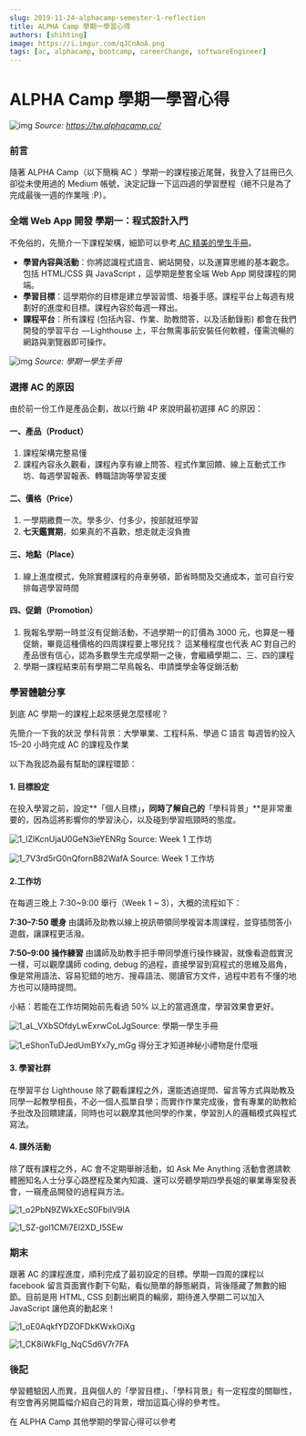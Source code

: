 ```yaml
---
slug: 2019-11-24-alphacamp-semester-1-reflection
title: ALPHA Camp 學期一學習心得
authors: [shihting]
image: https://i.imgur.com/qJCnAoA.png
tags: [ac, alphacamp, bootcamp, careerChange, softwareEngineer]
---
```


# ALPHA Camp 學期一學習心得

![img](https://i.imgur.com/qJCnAoA.png)
_Source: https://tw.alphacamp.co/_

### 前言

隨著 ALPHA Camp（以下簡稱 AC ）學期一的課程接近尾聲，我登入了註冊已久卻從未使用過的 Medium 帳號，決定記錄一下這四週的學習歷程（絕不只是為了完成最後一週的作業哦 :P）。

### 全端 Web App 開發 學期一：程式設計入門

不免俗的，先簡介一下課程架構，細節可以參考[ AC 精美的學生手冊](https://drive.google.com/file/d/1ehfRaO39rxa04TO97XcBnR5ySGdb9V-r/view)。

- **學習內容與活動**：你將認識程式語言、網站開發，以及運算思維的基本觀念。包括 HTML/CSS 與 JavaScript ，這學期是整套全端 Web App 開發課程的開端。
- **學習目標**：這學期你的目標是建立學習習慣、培養手感。課程平台上每週有規劃好的進度和目標。課程內容於每週一釋出。
- **課程平台**：所有課程 (包括內容、作業、助教問答，以及活動錄影) 都會在我們開發的學習平台  — Lighthouse 上，平台無需事前安裝任何軟體，僅需流暢的網路與瀏覽器即可操作。

![img](https://i.imgur.com/MQVjifw.jpg)
_Source: 學期一學生手冊_

### 選擇 AC 的原因

由於前一份工作是產品企劃，故以行銷 4P 來說明最初選擇 AC 的原因：

#### **一、產品（Product）**

1. 課程架構完整易懂
2. 課程內容永久觀看，課程內享有線上問答、程式作業回饋、線上互動式工作坊、每週學習報表、轉職諮詢等學習支援

#### **二、價格（Price）**

1. 一學期繳費一次。學多少、付多少，按部就班學習
2. **七天鑑賞期**，如果真的不喜歡，想走就走沒負擔

#### **三、地點（Place）**

1. 線上進度模式，免除實體課程的舟車勞頓，節省時間及交通成本，並可自行安排每週學習時間

#### **四、促銷（Promotion）**

1. 我報名學期一時並沒有促銷活動，不過學期一的訂價為 3000 元，也算是一種促銷，畢竟這種價格的四周課程要上哪兒找？
   這某種程度也代表 AC 對自己的產品很有信心，認為多數學生完成學期一之後，會繼續學期二、三、四的課程
2. 學期一課程結束前有學期二早鳥報名、申請獎學金等促銷活動

### 學習體驗分享

到底 AC 學期一的課程上起來感覺怎麼樣呢？

先簡介一下我的狀況
學科背景：大學畢業、工程科系、學過 C 語言
每週皆約投入 15–20 小時完成 AC 的課程及作業

以下為我認為最有幫助的課程環節：

#### **1. 目標設定**

在投入學習之前，設定**「個人目標」**，同時了解自己的**「學科背景」**是非常重要的，因為這將影響你的學習決心，以及碰到學習瓶頸時的態度。

![1_lZlKcnUjaU0GeN3ieYENRg](https://i.imgur.com/c64318W.jpg)
Source: Week 1 工作坊

![1_7V3rd5rG0nQfornB82WafA](https://i.imgur.com/lwIj79o.jpg)
Source: Week 1 工作坊

#### **2.工作坊**

在每週三晚上 7:30~9:00 舉行（Week 1 ~ 3），大概的流程如下：

**7:30–7:50 暖身**
由講師及助教以線上視訊帶領同學複習本周課程，並穿插問答小遊戲，讓課程更活潑。

**7:50–9:00 操作練習**
由講師及助教手把手帶同學進行操作練習，就像看遊戲實況一樣，可以觀摩講師 coding, debug 的過程，直接學習到寫程式的思維及眉角，像是常用語法、容易犯錯的地方、搜尋語法、閱讀官方文件，過程中若有不懂的地方也可以隨時提問。

小結：若能在工作坊開始前先看過 50% 以上的當週進度，學習效果會更好。

![1_aL_VXbSOfdyLwExrwCoLJg](https://i.imgur.com/6HrsTp4.jpg)Source: 學期一學生手冊

![1_eShonTuDJedUmBYx7y_mGg](https://i.imgur.com/rbwoImC.jpg)
得分王才知道神秘小禮物是什麼哦

#### 3. 學習社群

在學習平台 Lighthouse 除了觀看課程之外，還能透過提問、留言等方式與助教及同學一起教學相長，不必一個人孤單自學；而實作作業完成後，會有專業的助教給予批改及回饋建議，同時也可以觀摩其他同學的作業，學習別人的邏輯模式與程式寫法。

#### 4. 課外活動

除了既有課程之外，AC 會不定期舉辦活動，如 Ask Me Anything 活動會邀請軟體圈知名人士分享心路歷程及業內知識、還可以旁聽學期四學長姐的畢業專案發表會，一窺產品開發的過程與方法。

![1_o2PbN9ZWkXEcS0FbiIV9IA](https://i.imgur.com/2c01Aq5.jpg)

![1_SZ-gol1CMi7El2XD_I5SEw](https://i.imgur.com/EtOu5KQ.jpg)

### 期末

跟著 AC 的課程進度，順利完成了最初設定的目標。學期一四周的課程以 facebook 留言頁面實作劃下句點，看似簡單的靜態網頁，背後隱藏了無數的細節。目前是用 HTML, CSS 刻劃出網頁的輪廓，期待進入學期二可以加入 JavaScript 讓他真的動起來！

![1_oE0AqkfYDZOFDkKWxkOiXg](https://i.imgur.com/DMIPRMP.jpg)

![1_CK8iWkFlg_NqC5d6V7r7FA](https://i.imgur.com/3xJRVJz.jpg)

### 後記

學習體驗因人而異，且與個人的「學習目標」、「學科背景」有一定程度的關聯性，有空會再另開篇幅介紹自己的背景，增加這篇心得的參考性。

在 ALPHA Camp 其他學期的學習心得可以參考
